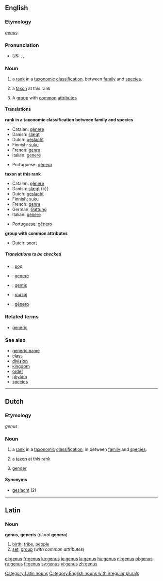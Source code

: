 ==English==

{{wikipedia}}

===Etymology===
{{L.}} ''[[#Latin|genus]]''

===Pronunciation===
*''UK:'' {{AHD|jēn'əs}}, {{IPA|/ˈdʒiːnəs/}}, {{SAMPA|/"dZi:n@s/}}

===Noun===
{{en-noun|gen|era}}

# {{taxonomy}} a [[rank]] in a [[taxonomic]] [[classification]], between [[family]] and [[species]].
# {{taxonomy}} a [[taxon]] at this rank
# A [[group]] with [[common]] [[attribute]]s

====Translations====
'''rank in a taxonomic classification between family and species'''
{{top}}
*Catalan: [[gènere]] {{m}}
*Danish: [[slægt]] {{c}}
*Dutch: [[geslacht]] {{n}}
*Finnish: [[suku]]
*French: [[genre]] {{m}}
*Italian: [[genere]] {{m}}
{{mid}}
*Portuguese: [[gênero]] {{m}}
{{bottom}}

'''taxon at this rank'''
{{top}}
*Catalan: [[gènere]]
*Danish: [[slægt]] {c}}
*Dutch: [[geslacht]] {{n}}
*Finnish: [[suku]]
*French: [[genre]] {{m}}
*German: [[Gattung]] {{f}}
*Italian: [[genere]] {{m}}
{{mid}}
*Portuguese: [[gênero]] {{m}}
{{bottom}}

'''group with common attributes'''
{{top}}
*Dutch: [[soort]] {{f}}
{{mid}}
{{bottom}}

=====Translations to be checked=====
{{checktrans}}

*{{ttbc|Bulgarian}}: [[род]] {{m}}
*{{ttbc|Interlingua}}: [[genere]]
*{{ttbc|Lithuanian}}: [[gentis]] {{f}}
*{{ttbc|Polish}}: [[rodzaj]] {{m}}
*{{ttbc|Spanish}}: [[género]] {{m}}

===Related terms===
*[[generic]]

===See also===
*[[generic name]]
*[[class]]
*[[division]]
*[[kingdom]]
*[[order]]
*[[phylum]]
*[[species]]

----

==Dutch==
===Etymology===
{{L.}} ''genus''

===Noun===
{{nl-noun|g=n|genera|-}}

# {{botany}} a [[rank]] in a [[taxonomic]] [[classification]], in between [[family]] and [[species]].
# {{botany}} a [[taxon]] at this rank
# {{linguistics}} [[gender]]

====Synonyms====
*[[geslacht]] (2)

----

==Latin==
===Noun===

'''genus''', '''generis''' (''plural'' '''genera''')
# [[birth]], [[tribe]], [[people]]
# [[set]], [[group]] (''with common attributes'')

[[Category:Latin nouns]]
[[Category:English nouns with irregular plurals]]

[[el:genus]]
[[fr:genus]]
[[ko:genus]]
[[io:genus]]
[[la:genus]]
[[hu:genus]]
[[nl:genus]]
[[pl:genus]]
[[ru:genus]]
[[fi:genus]]
[[sv:genus]]
[[vi:genus]]
[[zh:genus]]